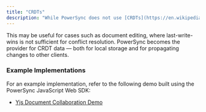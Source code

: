 ```yaml
---
title: "CRDTs"
description: "While PowerSync does not use [CRDTs](https://en.wikipedia.org/wiki/Conflict-free%5Freplicated%5Fdata%5Ftype) directly as part of its sync or conflict resolution process, CRDT data (from a library such as [Yjs](https://github.com/yjs/yjs) or y-crdt) may be persisted and synced using PowerSync."
---
```


This may be useful for cases such as document editing, where last-write-wins is not sufficient for conflict resolution. PowerSync becomes the provider for CRDT data — both for local storage and for propagating changes to other clients.

### Example Implementations

For an example implementation, refer to the following demo built using the PowerSync JavaScript Web SDK:

* [Yjs Document Collaboration Demo](https://github.com/powersync-ja/powersync-js/tree/main/demos/yjs-react-supabase-text-collab)

